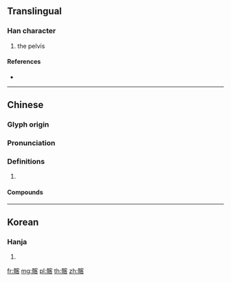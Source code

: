 {{character info/new}}
==Translingual==

===Han character===
{{Han char|rn=188|rad=骨|as=09|sn=19|four=73264|canj=BBJHR}}

# the pelvis

====References====
* {{Han ref|kx=1450.090|dkj=45227|dj=1976.230|hdz=74415.150|uh=9AC2|ud=39618|bh=F3C1|bd=62401}}

----

==Chinese==
{{zh-forms}}

===Glyph origin===
{{Han etym}}

===Pronunciation===
{{zh-pron
|m=qià,gé
|c=kaa3
|mc=y
|oc=y
|cat=
}}

===Definitions===
{{zh-hanzi}}

# {{rfdef|zh}}

====Compounds====
{{zh-der|髂骨}}

----

==Korean==

===Hanja===
{{ko-hanja|hangeul=가|eumhun=|rv=ga|mr=ka|y=ka}}

# {{defn|lang=ko|sort=骨09}}

[[fr:髂]]
[[mg:髂]]
[[pl:髂]]
[[th:髂]]
[[zh:髂]]